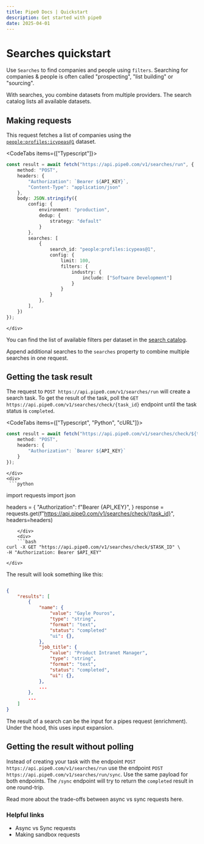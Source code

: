 ```yaml
---
title: Pipe0 Docs | Quickstart
description: Get started with pipe0
date: 2025-04-01
---
```



# Searches quickstart

Use `Searches` to find companies and people using `filters`. Searching for companies & people is often called "prospecting", "list building" or "sourcing".

With searches, you combine datasets from multiple providers. The <AppLink linkType="searchCatalog">search catalog</AppLink> 
lists all available datasets.

## Making requests

This request fetches a list of companies using the [`people:profiles:icypeas@1`](http://localhost:3000/resources/search-catalog/people:profiles:icypeas/1) dataset.

<CodeTabs items={["Typescript"]}>
    <div>
```typescript
const result = await fetch("https://api.pipe0.com/v1/searches/run", {
    method: "POST",
    headers: {
        "Authorization": `Bearer ${API_KEY}`,
        "Content-Type": "application/json"
    },
    body: JSON.stringify({
        config: {
            environment: "production",
            dedup: {
                strategy: "default"
            }
        },
        searches: [
            {
                search_id: "people:profiles:icypeas@1",
                config: {
                    limit: 100,
                    filters: {
                        industry: {
                            include: ["Software Development"]
                        }
                    }
                }
            },
        ],
    })
});
```
    </div>
</CodeTabs>

You can find the list of available filters per dataset in the [search catalog](http://localhost:3000/resources/search-catalog/people:profiles:icypeas/1).

Append additional searches to the `searches` property to combine multiple searches in one request.

## Getting the task result

The request to `POST https://api.pipe0.com/v1/searches/run` will create a search task. 
To get the result of the task, poll the `GET https://api.pipe0.com/v1/searches/check/{task_id}` endpoint until the task status is 
`completed`.

<CodeTabs items={["Typescript", "Python", "cURL"]}>
    <div>
```typescript
const result = await fetch("https://api.pipe0.com/v1/searches/check/${taskId}", {
    method: "POST",
    headers: {
        "Authorization": `Bearer ${API_KEY}`
    }
});
```
    </div>
    <div>
     ```python
import requests
import json

headers = {
    "Authorization": f"Bearer {API_KEY}",
}
response = requests.get(f"https://api.pipe0.com/v1/searches/check/{task_id}", headers=headers)
```
    </div>
    <div>
    ```bash
curl -X GET "https://api.pipe0.com/v1/searches/check/$TASK_ID" \
-H "Authorization: Bearer $API_KEY"
```
    </div>
</CodeTabs>


The result will look something like this:


```json

{
	"results": [
		{
			"name": {
				"value": "Gayle Pouros",
                "type": "string",
				"format": "text",
				"status": "completed"
				"ui": {},
			},
			"job_title": {
				"value": "Product Intranet Manager",
                "type": "string",
				"format": "text",
				"status": "completed",
				"ui": {},
			},
            ...
		},
		...
	]
}
```

The result of a search can be the input for a <AppLink linkType="pipesQuickstart">pipes request</AppLink> (enrichment).
Under the hood, this uses <AppLink linkType="inputExpansion">input expansion</AppLink>.

## Getting the result without polling

Instead of creating your task with the endpoint `POST https://api.pipe0.com/v1/searches/run` use the endpoint `POST https://api.pipe0.com/v1/searches/run/sync`.
Use the same payload for both endpoints. The `/sync` endpoint will try to return the `completed` result in one round-trip.

Read more about the trade-offs between <AppLink linkType="async">async vs sync requests</AppLink> here.


### Helpful links

- <AppLink linkType="async">Async vs Sync requests</AppLink>
- <AppLink linkType="testMode">Making sandbox requests</AppLink>


